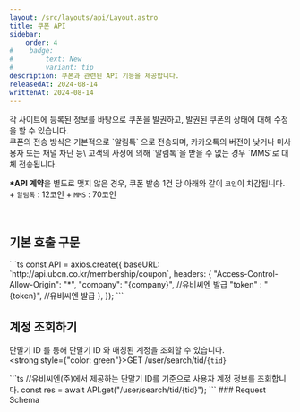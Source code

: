 ```yaml
---
layout: /src/layouts/api/Layout.astro
title: 쿠폰 API
sidebar:
    order: 4
#    badge:
#        text: New
#        variant: tip
description: 쿠폰과 관련된 API 기능을 제공합니다.
releasedAt: 2024-08-14
writtenAt: 2024-08-14
---
```



<Frame>
각 사이트에 등록된 정보를 바탕으로 쿠폰을 발권하고, 발권된 쿠폰의 상태에 대해 수정을 할 수 있습니다.
<br/>
쿠폰의 전송 방식은 기본적으로 `알림톡` 으로 전송되며, 카카오톡의 버전이 낮거나 미사용자 또는 채널 차단 등\
고객의 사정에 의해 `알림톡`을 받을 수 없는 경우 `MMS`로 대체 전송됩니다.
<br/>

<strong>*API 계약</strong>을 별도로 맺지 않은 경우, 쿠폰 발송 1건 당 아래와 같이 `코인`이 차감됩니다.
    + `알림톡` : 12코인
    + `MMS` : 70코인
</Frame>
<br/>

## 기본 호출 구문
<Frame>
```ts
const API = axios.create({
    baseURL: `http://api.ubcn.co.kr/membership/coupon`,
    headers: {
        "Access-Control-Allow-Origin": "*",
        "company": "{company}", //유비씨엔 발급
        "token"  : "{token}",     //유비씨엔 발급
    },
});
```
</Frame>

## 계정 조회하기
단말기 ID 를 통해 단말기 ID 와 매칭된 계정을 조회할 수 있습니다.
<br/>
<strong style={"color: green"}>GET</strong> /user/search/tid/`{tid}`
<Frame>
```ts
    //유비씨엔(주)에서 제공하는 단말기 ID를 기준으로 사용자 계정 정보를 조회합니다.
    const res = await API.get("/user/search/tid/{tid}");
```
</Frame>
<Frame>
    ### Request Schema
    <Table
        headers={[{"title": "필드명"}, {"notNull": "필수"},
            {"argsType": "타입"}, {"desc": "설명"}, {"etc": "비고"}]}
        bodys={
            [
                [
                    {"title": "tid"},
                    {"notNull": "Y"},
                    {"argsType": "String"},
                    {"desc": "단말기 ID"},
                    {"etc": "-"},
                ]
            ]
        }>
    </Table>
</Frame>